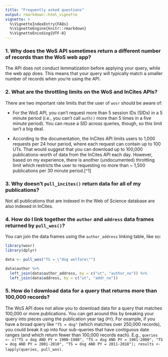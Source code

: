 ```yaml
---
title: "Frequently asked questions"
output: rmarkdown::html_vignette
vignette: >
  %\VignetteIndexEntry{FAQs}
  %\VignetteEngine{knitr::rmarkdown}
  %\VignetteEncoding{UTF-8}
---
```


### 1. Why does the WoS API sometimes return a different number of records than the WoS web app?

The API does not conduct lemmatization before applying your query, while the web app does. This means that your query will typically match a smaller number of records when you're using the API.

### 2. What are the throttling limits on the WoS and InCites APIs?

There are two important rate limits that the user of `wosr` should be aware of:

* For the WoS API, you can't request more than 5 session IDs (SIDs) in a 5 minute period (i.e., you can't call `auth()` more than 5 times in a five minute period). You can reuse a SID across queries, though, so this limit isn't a big deal.

* According to the documentation, the InCites API limits users to 1,000 requests per 24 hour period, where each request can contain up to 100 UTs. That would suggest that you can download up to 100,000 publications-worth of data from the InCites API each day. However, based on my experience, there is another (undocumented) throttling limit which restricts the user to requesting no more than ~ 1,500 publications per 30 minute period.[^1]

### 3. Why doesn't `pull_incites()` return data for all of my publications?

Not all publications that are indexed in the Web of Science database are also indexed in InCites.

### 4. How do I link together the `author` and `address` data frames returned by `pull_wos()`?

You can join the data frames using the `author_address` linking table, like so:

```r
library(wosr)
library(dplyr)

data <- pull_wos("TS = \"dog welfare\"")

data$author %>% 
  left_join(data$author_address, by = c("ut", "author_no")) %>% 
  left_join(data$address, by = c("ut", "addr_no"))
```

### 5. How do I download data for a query that returns more than 100,000 records?

The WoS API does not allow you to download data for a query that matches 100,000 or more publications. You can get around this by breaking your query into pieces using the publication year tag (`PY`). For example, if you have a broad query like `"TS = dog"` (which matches over 250,000 records), you could break it up into four sub-queries that have contiguous date ranges (and which return fewer than 100,000 records each). E.g., `queries <- c("TS = dog AND PY = 1900-1980", "TS = dog AND PY = 1981-2000", "TS = dog AND PY = 2001-2010", "TS = dog AND PY = 2011-2018"); results <- lapply(queries, pull_wos)`.

[1]: To accommodate this limit, `pull_incites()` sleeps for one minute after it gets a throttling error from the server, then tries to send another request. It will do this up to 30 times. 
